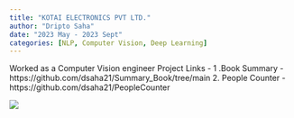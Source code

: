 ```yaml
---
title: "KOTAI ELECTRONICS PVT LTD."
author: "Dripto Saha"
date: "2023 May - 2023 Sept"
categories: [NLP, Computer Vision, Deep Learning]
---
```


Worked as a Computer Vision engineer 
Project Links - 1 .Book Summary - https://github.com/dsaha21/Summary_Book/tree/main
                2. People Counter - https://github.com/dsaha21/PeopleCounter

<!-- ![](thumbnail.jpg) -->
![](A%20sample%20Image.png)

<!-- Since this post doesn't specify an explicit `image`, the first image in the post will be used in the listing page of posts. -->
